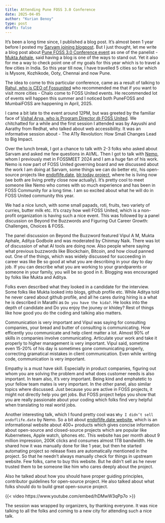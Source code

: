```yaml
---
title: Attending Pune FOSS 3.0 Conference
date: 2025-04-05
author: "Kurian Benoy"
type: post
draft: false
---
```


It's been a long time since, I published a blog post. It's almost been 1 year before I posted my [Sarvam joining blogpost](https://kurianbenoy.com/posts/2024/sarvam_ai_joining.html).
But I just thought, let me write a blog post about [Pune FOSS 3.0  Conference event](https://fossunited.org/c/pune/punefoss3)
as one of the panelist - [Mukta Aphale](https://www.linkedin.com/in/muktaa/), said having a blog is one of the ways to stand out. Yet it also for me a way to check point one of my 
goals for this year which is to travel a few cities in India. So this year till now, I have travelled 5 cities so far
which is Mysore, Kozhikode, Ooty, Chennai and now Pune.

The idea to come to this particular conference, came as a result of talking to [Rahul, who is CEO of Fossunited](https://fossunited.org/u/rahulporuri)
who recommended me that if you want to visit more cities - Chalo come to FOSS United events. He recommended lot of events will happen
this summer and I noticed both PuneFOSS and MumbaiFOSS are happening in April, 2025.

I came a bit late to the event around 12PM, but was greeted by the familiar face of [Vishal Arya, who is Program Director @ FOSS United](https://www.linkedin.com/in/wisharya/?originalSubdomain=in). We chitchatted for a while and the first session I attended was by
Aayushi and Aarathy from Redhat, who talked about web accessibility. It was an informative session about - The A11y Revolution: How Small Changes Lead to Big Impact. 

Over the lunch break, I got a chance to talk with 2-3 folks who asked about Sarvam and asked me few questions in AI/ML. Then I got to talk
with [Nemo](https://captnemo.in/), whom I previously met in FOSSMEET 2024 and I am a huge fan of his work. Nemo is now part of
FOSS United governing board and we discussed about the work I am doing at Sarvam, some things we can do better etc, his open-source projects
like [endoflife.date](https://endoflife.date/), [blr.today project](https://blr.today/), where he is living now
(we both are living pretty close now actually). It's pretty cool to meet someone like Nemo who comes with so much experience and has been in 
FOSS Community for a long time. I am so excited about what he will do in FOSS United community this year.

We had a nice lunch, with some small papads, roti, fruits, two variety of curries, butter milk etc. It's crazy how well FOSS United, which is 
a non-profit organization is having such a nice event. This was followed by a panel discussion on Beyond the Buzzwords and Figuring Out Career Growth: Challenges, Choices & FOSS.

The panel discussion on Beyond the Buzzword featured Vipul A M, Mukta Aphale, Aditya Godbole and was moderated by Chinmay Naik. There was lot of
discussion of what AI tools are doing now. Also people where saying what previous buzzwords like Blockchain, Bitcoin, and how cloud panned out. One of the things, which was widely discussed for succeeding in career was like ⁠Be so good at what you are describing in your day to day job.
If you can describe what you are working to your grandparents or someone in your family, you will be so good in it. Blogging was encouraged by
folks like Mukta and Aditya. 

Folks even described what they looked in a candidate for the interview. Some folks like Mukta looked into blogs, github profile etc. While Aditya
told he never cared about github profile, and all he cares during hiring is a what he is described in Marathi as `Do you have the kida?`. He looks into the depth of candidate and Do you enjoy the jouney or khidey? Rest of things like how good you do the coding and talking also matters.

Communication is very important and Vipul was saying for consulting companies, your bread and butter of consulting is communicating. How efficently
you communicate and help client matter a lot. Almost 90% of skills in companies involve communicating. Articulate your work and take it properly to higher management is very important. Vipul said, sometime even 15-20% of his day is sometimes gone communicating properly, correcting gramatical
mistakes in client communication. Even while writing code, communication is very important.

Empathy is a must have skill. Especially in product companies, figuring out whom you are solving the problem and what does customer needs is also important. In team also, it’s very important. Being kind and emphatetic to your fellow team mates is very important. In the other panel, also similar topics where discussed. Just because you are active in FOSS projects, it might not directly help you get jobs. But FOSS project helps you show that you are really passionate about your coding which folks find very helpful when translating to real world jobs.

Another interesting talk, which I found pretty cool was `Why I didn’t sell endoflife.date` by Nemo. So a bit about [endoflife.date website](https://endoflife.date/), which is an informational website about 400+ products which gives concise information about open-source and closed-source projects which are popular like Kubernetees, Apple watch, iphones etc. This website has per month about 9 million impression, 200K clicks and consumes almost 1TB bandwidth. He shared how it was manually done for like 1 year, but then he started automating project so release fixes are automatically mentioned in the project. So that he needn't always manually check for things in upstream website. Few folks, came to buy this website. But he didn't sell as he never trusted them to be someone like him who cares deeply about the project.

Also he talked about how you should have proper guiding principles, contributor guidelines for open-source project. He also talked about  what folks 
should do to build great open-source project.

{{< video https://www.youtube.com/embed/hDMwW3qPp7o >}}

The session was wrapped by organizers, by thanking everyone. It was nice talking to all the folks and coming to a new city for attending such a nice talk.






